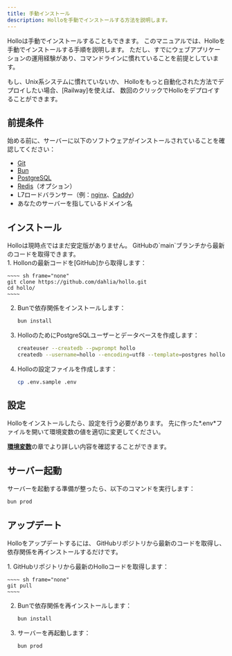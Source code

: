 ```yaml
---
title: 手動インストール
description: Holloを手動でインストールする方法を説明します。
---
```



Holloは手動でインストールすることもできます。
このマニュアルでは、Holloを手動でインストールする手順を説明します。
ただし、すでにウェブアプリケーションの運用経験があり、コマンドラインに慣れていることを前提としています。

<Aside type="tip">
  もし、Unix系システムに慣れていないか、
  Holloをもっと自動化された方法でデプロイしたい場合、[Railway]を使えば、
  数回のクリックでHolloをデプロイすることができます。

  [Railway]: ./railway
</Aside>


前提条件
--------

始める前に、サーバーに以下のソフトウェアがインストールされていることを確認してください：

 -  [Git]
 -  [Bun]
 -  [PostgreSQL]
 -  [Redis]（オプション）
 - L7ロードバランサー（例：[nginx]、[Caddy]）
 - あなたのサーバーを指しているドメイン名

[Git]: https://git-scm.com/
[Bun]: https://bun.sh/
[PostgreSQL]: https://www.postgresql.org/
[Redis]: https://redis.io/
[nginx]: https://nginx.org/
[Caddy]: https://caddyserver.com/


インストール
------------


<Aside>
  Holloは現時点ではまだ安定版がありません。
  GitHubの`main`ブランチから最新のコードを取得できます。
</Aside>

<Steps>
 1. Hollonの最新コードを[GitHub]から取得します：

    ~~~~ sh frame="none"
    git clone https://github.com/dahlia/hollo.git
    cd hollo/
    ~~~~

 2. Bunで依存関係をインストールします：

    ~~~~ sh frame="none"
    bun install
    ~~~~

 3. HolloのためにPostgreSQLユーザーとデータベースを作成します：

    ~~~~ sh frame="none"
    createuser --createdb --pwprompt hollo
    createdb --username=hollo --encoding=utf8 --template=postgres hollo
    ~~~~

 4. Holloの設定ファイルを作成します：

    ~~~~ sh frame="none"
    cp .env.sample .env
    ~~~~

[GitHub]: https://github.com/dahlia/hollo
</Steps>


設定
----

Holloをインストールしたら、設定を行う必要があります。
先に作った*.env*ファイルを開いて環境変数の値を適切に変更してください。

[**環境変数**](./env)の章でより詳しい内容を確認することができます。


サーバー起動
------------

サーバーを起動する準備が整ったら、以下のコマンドを実行します：

~~~~ sh frame="none"
bun prod
~~~~


アップデート
------------

Holloをアップデートするには、
GitHubリポジトリから最新のコードを取得し、依存関係を再インストールするだけです。

<Steps>
 1. GitHubリポジトリから最新のHolloコードを取得します：

    ~~~~ sh frame="none"
    git pull
    ~~~~

 2. Bunで依存関係を再インストールします：

    ~~~~ sh frame="none"
    bun install
    ~~~~

 3. サーバーを再起動します：

    ~~~~ sh frame="none"
    bun prod
    ~~~~
</Steps>
